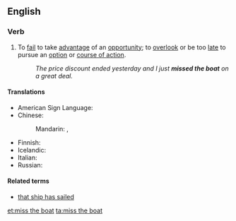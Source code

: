 ==English==

===Verb===
{{en-verb|head=[[miss]] the [[boat]]|misses the boat|missing the boat|missed the boat}}

# {{context|idiomatic|lang=en}} To [[fail]] to take [[advantage]] of an [[opportunity]]; to [[overlook]] or be too [[late]] to pursue an [[option]] or [[course of action]].
#: ''The price discount ended yesterday and I just '''missed the boat''' on a great deal.''

====Translations====
{{trans-top|fail to take advantage of an opportunity}}
* American Sign Language: {{t|ase|(TRAIN) 1@NearHand-FingerUp-1@InsideChesthigh-FingerUp 1@NearHand-FingerForward-1@DistalInsideChesthigh-FingerForward A@Chest-PalmBack CirclesVert|tr=[[TRAIN GO SORRY]]}} <!-- apologies for the messy link; common ASL idiom, expressed as best I can -->
* Chinese:
*: Mandarin: {{t|cmn|錯過機會|sc=Hani}}, {{t|cmn|错过机会|tr=cuòguò jīhuì|sc=Hani}}
{{trans-mid}}
* Finnish: {{t+|fi|myöhästyä}} {{t+|fi|juna|alt=junasta}} {{qualifier|miss the train}}
* Icelandic: {{t|is|verða af tækifæri}}
* Italian: {{t|it|perdere il treno}}
* Russian: {{t|ru|по́езд ушёл}} {{qualifier|lit.: the train is gone}}
{{trans-bottom}}

====Related terms====
* [[that ship has sailed]]

[[et:miss the boat]]
[[ta:miss the boat]]